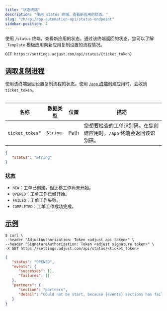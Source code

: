 ```yaml
---
title: "状态终端"
description: "使用 status 终端，查看新应用的状态。"
slug: "zh/api/app-automation-api/status-endpoint"
sidebar-position: 4
---
```


使用 `/status` 终端，查看新应用的状态。通过该终端返回的状态，您可以了解 `_Template` 模板应用向新应用复制设置的流程情况。

<CodeBlock title="终端" highlight="/status, {ticket_token}">

```http
GET https://settings.adjust.com/api/status/{ticket_token}
```

</CodeBlock>

## [调取复制进程](fetch-copy-process)

使用该终端返回设置复制流程的状态。使用 [`/app` 终端](/en/api/app-automation-api/app-endpoint)创建应用时，会收到 `ticket_token`。

<Table>

| 名称             | 数据类型 | 位置 | 描述                                                                |
| ---------------- | -------- | ---- | ------------------------------------------------------------------- |
| `ticket_token`\* | `String` | Path | 您想要检查的工单识别码。在您创建应用时，`/app` 终端会返回该识别码。 |

</Table>

```json
{
   "status": "String"
}
```

### [状态](statuses)

-  `NEW`：工单已创建，但迁移工作尚未开始。
-  `OPENED`：工单工作已经开始。
-  `FAILED`：工单工作失败。
-  `COMPLETED`：工单工作成功完成。

## [示例](example)

<CodeBlock title="cURL" highlight="<ticket_token>">

```console
$ curl \
--header "AdjustAuthorization: Token <adjust api token>" \
--header "SignatureAuthorization: Token <adjust signature token>" \
-X GET https://settings.adjust.com/api/status/<ticket_token>
```

</CodeBlock>
<CodeBlock title="成功响应">

```json
{
   "status": "OPENED",
   "events": {
      "successes": [],
      "failures": []
   },
   "partners": {
      "section": "partners",
      "detail": "Could not be start, because {events} sections has failed"
   }
}
```

</CodeBlock>
